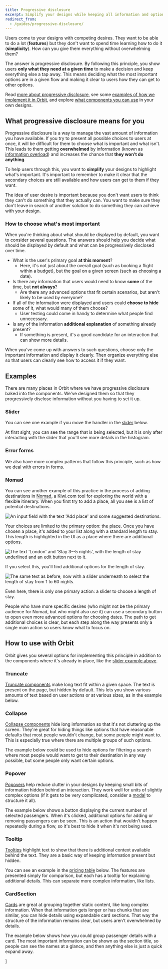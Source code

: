 ```yaml
---
title: Progressive disclosure
excerpt: Simplify your designs while keeping all information and options available.
redirect_from:
  - /guides/progressive-disclosure/
---
```


Users come to your designs with competing desires.
They want to be able to do a lot (**features**)
but they don't want to spend time learning how to do it (**simplicity**).
How can you give them everything without overwhelming them?

The answer is progressive disclosure.
By following this principle,
you show users **only what they need at a given time** to make a decision
and keep everything else a tap away.
This means deciding what the most important options are in a given flow
and making it clear to users how they can get to other options.

Read [more about progressive disclosure](#what-progressive-disclosure-means-for-you),
see some [examples of how we implement it in Orbit](#examples),
and explore [what components you can use](#how-to-use-with-orbit) in your own designs.

## What progressive disclosure means for you

Progressive disclosure is a way to manage the vast amount of information you have available.
If you try to present all possible choices to users at once,
it will be difficult for them to choose what is important and what isn't.
This leads to them getting **overwhelmed** by information
(known as [information overload](https://en.wikipedia.org/wiki/Information_overload))
and increases the chance that **they won't do anything**.

<FigmaFile
  file="uK3xATJqPZwNwV5KT7igBG"
  node="3%3A5"
  alt="A long page with buttons in 3 different configurations: 1. everything primary, 2. one primary and the rest secondary, 3. everything secondary."
  caption="On the left, we can see that when everything is important, nothing is. To fix this, either highlight the one most important action (the middle option) or make them all less distinct (the option on the right)."
/>

To help users through this,
you want to **simplify** your designs to highlight what's important.
It's important to remember to make it clear
that the secondary choices are still available
and how users can get to them if they want.

The idea of user desire is important because you don't want
users to think they can't do something that they actually can.
You want to make sure they don't leave in search of another solution
to do something they can achieve with your design.

### How to choose what's most important

When you're thinking about what should be displayed by default,
you want to consider several questions.
The answers should help you decide what should be displayed by default
and what can be progressively disclosed over time.

- What is the user's primary goal **at this moment**?
  - Here, it's not just about the overall goal
    (such as booking a flight within a budget),
    but the goal on a given screen (such as choosing a date).
- Is there any information that users would need to know **some** of the time,
  but **not always**?
  - Are there any advanced options that fit certain scenarios,
    but aren't likely to be used by everyone?
- If all of the information were displayed
  and users could **choose to hide** some of it,
  what would many of them choose?
  - User testing could come in handy to determine what people find unnecessary.
- Is any of the information **additional explanation** of something already present?
  - If something is present,
    it's a good candidate for an interaction that can show more details.

When you've come up with answers to such questions,
choose only the important information and display it clearly.
Then organize everything else so that users can clearly see how to access it if they want.

## Examples

There are many places in Orbit where we have progressive disclosure baked into the components.
We've designed them so that they progressively disclose information
without you having to set it up.

### Slider

You can see one example if you move the handler in the [slider](/components/interaction/slider/) below.

<ReactExample name="Slider histogram" />

At first sight, you can see the range that is being selected, but it is only after interacting with the slider that you'll see more details in the histogram.

### Error forms

We also have more complex patterns that follow this principle,
such as how we deal with errors in forms.

### Nomad

You can see another example of this practice
in the process of adding destinations in [Nomad](https://www.kiwi.com/nomad),
a Kiwi.com tool for exploring the world with a flexible itinerary.
When you first try to add a place, all you see is a list of potential destinations.

![An input field with the text 'Add place' and some suggested destinations.](images/NomadAddDestination.png)

Your choices are limited to the primary option: the place.
Once you have chosen a place, it's added to your list along with a standard length to stay.
This length is highlighted in the UI as a place where there are additional options.

![The text 'London' and 'Stay 3--5 nights', with the length of stay underlined and an edit button next to it.](images/NomadHoverLength.png)

If you select this, you'll find additional options for the length of stay.

![The same text as before, now with a slider underneath to select the length of stay from 1 to 60 nights.](images/NomadChangeLength.png)

Even here, there is only one primary action:
a slider to choose a length of stay.

People who have more specific desires
(who might not be the primary audience for Nomad, but who might also use it)
can use a secondary button to open even more advanced options for choosing dates.
The path to get additional choices is clear,
but each step along the way presents only a single main action so users know what to focus on.

## How to use with Orbit

Orbit gives you several options for implementing this principle
in addition to the components where it's already in place,
like the [slider example above](#slider).

### Truncate

[Truncate components](/components/utility/truncate/) make long text fit within a given space.
The text is present on the page, but hidden by default.
This lets you show various amounts of text based on user actions or at various sizes,
as in the example below.

<ReactExample name="Truncate" />

### Collapse

[Collapse components](/components/interaction/collapse/) hide long information
so that it's not cluttering up the screen.
They're great for hiding things like
options that have reasonable defaults that most people wouldn't change,
but some people might want to.
This is especially true where there are multiple groups of such options.

The example below could be used to hide options for filtering a search
where most people would want to get to their destination in any way possible,
but some people only want certain options.

<ReactExample name="Collapse search filter" />

### Popover

[Popovers](/components/overlay/popover/) help reduce clutter in your designs
by keeping small bits of information hidden behind an interaction.
They work well for units of slightly complex options
(if it gets to be very complicated, consider a [modal](/components/overlay/modal/) to structure it all).

The example below shows a button displaying the current number of selected passengers.
When it's clicked, additional options for adding or removing passengers can be seen.
This is an action that wouldn't happen repeatedly during a flow,
so it's best to hide it when it's not being used.

<ReactExample name="Popover passengers" />

### Tooltip

[Tooltips](/components/overlay/tooltip/) highlight text
to show that there is additional context available behind the text.
They are a basic way of keeping information present but hidden.

You can see an example in the [pricing table](/components/structure/pricingtable/) below.
The features are presented simply for comparison,
but each has a tooltip for explaining additional details.
This can separate more complex information, like lists.

<ReactExample name="PricingTable progressive disclosure" />

### CardSection

[Cards](/components/structure/card/) are great at grouping together static content,
like long complex information.
When that information gets longer or has chunks that are similar,
you can hide details using expandable card sections.
That way the structure of the information remains clear,
but users aren't overwhelmed by details.

The example below shows how you could group passenger details with a card.
The most important information can be shown as the section title,
so people can see the names at a glance,
and then anything else is just a quick expand away.

<ReactExample name="Card expand uncontrolled" />]
